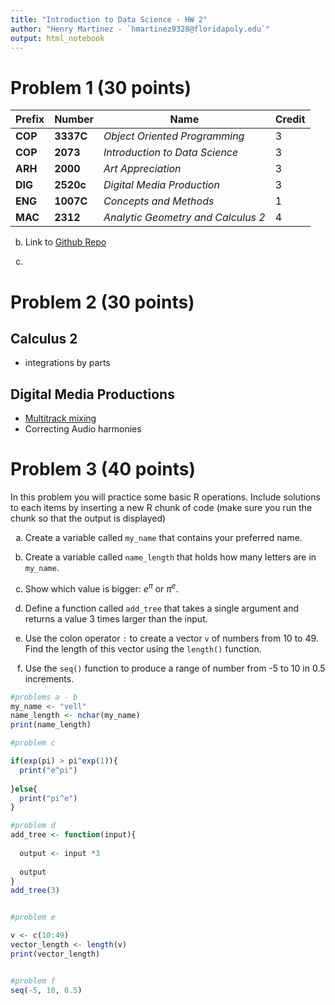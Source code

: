 ```yaml
---
title: "Introduction to Data Science - HW 2"
author: "Henry Martinez - `hmartinez9328@floridapoly.edu`"
output: html_notebook
---
```




# Problem 1 (30 points)


|Prefix | Number  | Name                             | Credit|
|-------|---------|----------------------------------|-------|
|**COP**|**3337C**|_Object Oriented Programming_     |     3 |
|**COP**|**2073** |_Introduction to Data Science_    |     3 |
|**ARH**|**2000** |_Art Appreciation_                |     3 |
|**DIG**|**2520c**|_Digital Media Production_        |     3 |
|**ENG**|**1007C**|_Concepts and Methods_            |     1 |
|**MAC**|**2312** |_Analytic Geometry and Calculus 2_|     4 |




b. Link to [Github Repo](https://github.com/henryarmando/flpoly_ds_course/blob/main/flpoly_student.md)

c. 


# Problem 2 (30 points)


## Calculus 2
- integrations by parts


## Digital Media Productions
- [Multitrack mixing](https://helpx.adobe.com/audition/how-to/setting-up-multitrack-sessions-audition.html)
- Correcting Audio harmonies



# Problem 3 (40 points)

In this problem you will practice some basic R operations. Include solutions to each items by inserting a new R chunk of code (make sure you run the chunk so that the output is displayed)

(a) Create a variable called `my_name` that contains your preferred name.

(b) Create a variable called `name_length` that holds how many letters are in `my_name`.

(c) Show which value is bigger: $e^\pi$ or $\pi^e$. 

(d) Define a function called `add_tree` that takes a single argument and returns a value 3 times larger than the input.

(e) Use the colon operator `:` to create a vector `v` of numbers from 10 to 49. Find the length of this vector using the `length()` function.

(f) Use the `seq()` function to produce a range of number from -5 to 10 in 0.5 increments.
```r
#problems a - b
my_name <- "vell"
name_length <- nchar(my_name)
print(name_length)

#problem c

if(exp(pi) > pi^exp(1)){
  print("e^pi")
  
}else{
  print("pi^e")
}

#problem d
add_tree <- function(input){
  
  output <- input *3
  
  output
}
add_tree(3)


#problem e

v <- c(10:49)
vector_length <- length(v)
print(vector_length)


#problem f
seq(-5, 10, 0.5)


```





